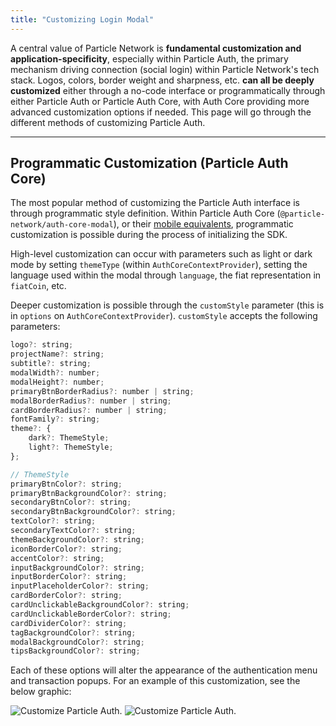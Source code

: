```yaml
---
title: "Customizing Login Modal"
---
```


A central value of Particle Network is **fundamental customization and application-specificity**, especially within Particle Auth, the primary mechanism driving connection (social login) within Particle Network's tech stack. Logos, colors, border weight and sharpness, etc. **can all be deeply customized** either through a no-code interface or programmatically through either Particle Auth or Particle Auth Core, with Auth Core providing more advanced customization options if needed. This page will go through the different methods of customizing Particle Auth.

***

## Programmatic Customization (Particle Auth Core)

The most popular method of customizing the Particle Auth interface is through programmatic style definition. Within Particle Auth Core (`@particle-network/auth-core-modal`), or their [mobile equivalents](/guides/quickstart/waas/mobile-quickstart), programmatic customization is possible during the process of initializing the SDK.

High-level customization can occur with parameters such as light or dark mode by setting `themeType` (within `AuthCoreContextProvider`), setting the language used within the modal through `language`,  the fiat representation in `fiatCoin`, etc.

Deeper customization is possible through the `customStyle` parameter (this is in `options` on `AuthCoreContextProvider`). `customStyle` accepts the following parameters:

```javascript customStyle
logo?: string;
projectName?: string;
subtitle?: string;
modalWidth?: number;
modalHeight?: number;
primaryBtnBorderRadius?: number | string;
modalBorderRadius?: number | string;
cardBorderRadius?: number | string;
fontFamily?: string;
theme?: {
	dark?: ThemeStyle;
	light?: ThemeStyle;
};

// ThemeStyle
primaryBtnColor?: string;
primaryBtnBackgroundColor?: string;
secondaryBtnColor?: string;
secondaryBtnBackgroundColor?: string;
textColor?: string;
secondaryTextColor?: string;
themeBackgroundColor?: string;
iconBorderColor?: string;
accentColor?: string;
inputBackgroundColor?: string;
inputBorderColor?: string;
inputPlaceholderColor?: string;
cardBorderColor?: string;
cardUnclickableBackgroundColor?: string;
cardUnclickableBorderColor?: string;
cardDividerColor?: string;
tagBackgroundColor?: string;
modalBackgroundColor?: string;
tipsBackgroundColor?: string;
```

Each of these options will alter the appearance of the authentication menu and transaction popups. For an example of this customization, see the below graphic:

<div className="flex justify-center">
<img
  className="block h-64 dark:hidden"
  src="/guides/quickstart/customization/images/custom-auth.png"
  alt="Customize Particle Auth."
/>
<img
  className="hidden h-64 dark:block"
  src="/guides/quickstart/customization/images/custom-auth.png"
  alt="Customize Particle Auth."
/>
</div>
